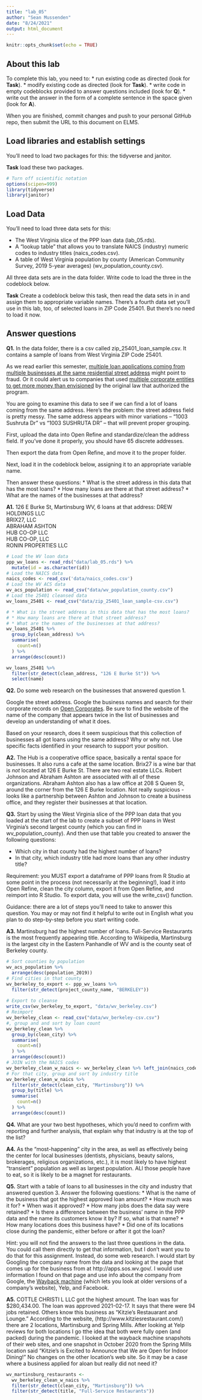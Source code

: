 ```yaml
---
title: "lab_05"
author: "Sean Mussenden"
date: "8/24/2021"
output: html_document
---
```


```r
knitr::opts_chunk$set(echo = TRUE)
```

## About this lab

To complete this lab, you need to:
* run existing code as directed (look for **Task**).
* modify existing code as directed (look for **Task**).
* write code in empty codeblocks provided to answer questions included (look for **Q**).
* write out the answer in the form of a complete sentence in the space given (look for **A**).

When you are finished, commit changes and push to your personal GitHub repo, then submit the URL to this document on ELMS.

## Load libraries and establish settings

You'll need to load two packages for this: the tidyverse and janitor.

**Task** load these two packages.

```r
# Turn off scientific notation
options(scipen=999)
library(tidyverse)
library(janitor)

```

## Load Data

You'll need to load three data sets for this:

* The West Virginia slice of the PPP loan data (lab_05.rds).
* A "lookup table" that allows you to translate NAICS (industry) numeric codes to industry titles (naics_codes.csv).
* A table of West Virginia population by county (American Community Survey, 2019 5-year averages) (wv_population_county.csv).

All three data sets are in the data folder.  Write code to load the three in the codeblock below.

**Task** Create a codeblock below this task, then read the data sets in in and assign them to appropriate variable names. There's a fourth data set you'll use in this lab, too, of selected loans in ZIP Code 25401. But there's no need to load it now.

## Answer questions

**Q1.** In the data folder, there is a csv called zip_25401_loan_sample.csv.  It contains a sample of loans from West Virginia ZIP Code 25401. 

As we read earlier this semester, [multiple loan applications coming from multiple businesses at the same residential street address](https://www.nytimes.com/2021/08/17/business/ppp-fraud-covid.html) might point to fraud. Or it could alert us to companies that used [multiple corporate entities to get more money than envisioned](https://www.propublica.org/article/different-names-same-address-how-big-businesses-got-government-loans-meant-for-small-businesses) by the original law that authorized the program.   

You are going to examine this data to see if we can find a lot of loans coming from the same address.  Here's the problem: the street address field is pretty messy.  The same address appears with minor variations --  "1003 Sushruta Dr" vs "1003 SUSHRUTA DR" -- that will prevent proper grouping. 

First, upload the data into Open Refine and standardize/clean the address field. If you've done it properly, you should have 65 discrete addresses. 

Then export the data from Open Refine, and move it to the proper folder. 

Next, load it in the codeblock below, assigning it to an appropriate variable name. 

Then answer these questions:
* What is the street address in this data that has the most loans?
* How many loans are there at that street address?
* What are the names of the businesses at that address?

**A1.**
126 E Burke St, Martinsburg WV, 6 loans at that address:
DREW HOLDINGS LLC				
BRIX27, LLC				
ABRAHAM ASHTON				
HUB CO-OP LLC				
HUB CO-OP, LLC				
RONIN PROPERTIES LLC
```r
# Load the WV loan data
ppp_wv_loans <- read_rds("data/lab_05.rds") %>%
  mutate(id = as.character(id))
# Load the NAICS data
naics_codes <- read_csv('data/naics_codes.csv')
# Load the WV ACS data
wv_acs_population <- read_csv("data/wv_population_county.csv")
# Load the 25401 cleansed data
wv_loans_25401 <- read_csv("data/zip_25401_loan_sample-csv.csv")

# * What is the street address in this data that has the most loans?
# * How many loans are there at that street address?
# * What are the names of the businesses at that address?
wv_loans_25401 %>%
  group_by(clean_address) %>%
  summarise(
    count=n()
  ) %>%
  arrange(desc(count))

wv_loans_25401 %>%
  filter(str_detect(clean_address, "126 E Burke St")) %>%
  select(name)

```

**Q2.** Do some web research on the businesses that answered question 1.  

Google the street address.  Google the business names and search for their corporate records on [Open Corporates](https://opencorporates.com/). Be sure to find the website of the name of the company that appears twice in the list of businesses and develop an understanding of what it does. 

Based on your research, does it seem suspicious that this collection of businesses all got loans using the same address? Why or why not. Use specific facts identified in your research to support your position. 

**A2.**
The Hub is a cooperative office space, basically a rental space for businesses. It also runs a cafe at the same location. Brix27 is a wine bar that is *not* located at 126 E Burke St. There are two real estate LLCs. Robert Johnson and Abraham Ashton are associated with all of these organizations. Abraham Ashton also has a law office at 208 S Queen St, around the corner from the 126 E Burke location. Not really suspicious - looks like a partnership between Ashton and Johnson to create a business office, and they register their businesses at that location.

**Q3.** Start by using the West Virginia slice of the PPP loan data that you loaded at the start of the lab to create a subset of PPP loans in West Virginia's second largest county (which you can find in wv_population_county). And then use that table you created to answer the following questions:

* Which city in that county had the highest number of loans? 
* In that city, which industry title had more loans than any other industry title? 

Requirement: you MUST export a dataframe of PPP loans from R Studio at some point in the process (not necessarily at the beginning!), load it into Open Refine, clean the city column, export it from Open Refine, and reimport into R Studio. To export data, you will use the write_csv() function.

Guidance: there are a lot of steps you'll need to take to answer this question. You may or may not find it helpful to write out in English what you plan to do step-by-step before you start writing code.   

**A3.**
Martinsburg had the highest number of loans.
Full-Service Restaurants is the most frequently appearing title. According to Wikipedia, Martinsburg is the largest city in the Eastern Panhandle of WV and is the county seat of Berkeley county. 
```r
# Sort counties by population
wv_acs_population %>%
  arrange(desc(population_2019))
# Find cities in that county
wv_berkeley_to_export <- ppp_wv_loans %>%
  filter(str_detect(project_county_name, "BERKELEY"))
  
# Export to cleanse
write_csv(wv_berkeley_to_export, "data/wv_berkeley.csv")
# Reimport
wv_berkeley_clean <- read_csv("data/wv_berkeley-csv.csv")
#, group and and sort by loan count
wv_berkeley_clean %>%
  group_by(clean_city) %>%
  summarise(
    count=n()
  ) %>%
  arrange(desc(count))
# JOIN with the NAICS codes
wv_berkeley_clean_w_naics <- wv_berkeley_clean %>% left_join(naics_codes)
# For that city, group and sort by industry title
wv_berkeley_clean_w_naics %>%
  filter(str_detect(clean_city, "Martinsburg")) %>%
  group_by(title) %>%
  summarise(
    count=n()
  ) %>%
  arrange(desc(count))
```

**Q4.** What are your two best hypotheses, which you'd need to confirm with reporting and further analysis, that explain why that industry is at the top of the list?

**A4.** 
As the "most-happening" city in the area, as well as effectively being the center for local businesses (dentists, physicians, beauty salons, brokerages, religious organizations, etc.), it is most likely to have highest "transient" population as well as largest population. ALl those people have to eat, so it is likely to be a magnet for restaurants.

**Q5.** Start with a table of loans to all businesses in the city and industry that answered question 3. Answer the following questions:
* What is the name of the business that got the highest approved loan amount? 
* How much was it for?
* When was it approved?
* How many jobs does the data say were retained?
* Is there a difference between the business' name in the PPP data and the name its customers know it by? If so, what is that name?
* How many locations does this business have? 
* Did one of its locations close during the pandemic, either before or after it got the loan?

Hint: you will not find the answers to the last three questions in the data.  You could call them directly to get that information, but I don't want you to do that for this assignment.  Instead, do some web research. I would start by Googling the company name from the data and looking at the page that comes up for the business from at http://apps.sos.wv.gov/. I would use information I found on that page and use info about the company from Google, the [Wayback machine](https://archive.org/web/) (which lets you look at older versions of a company's website), Yelp, and Facebook. 

**A5.**
COTTLE CHRISTI L LLC got the highest amount.
The loan was for $280,434.00.
The loan was approved 2021-02-17.
It says that there were 94 jobs retained.
Others know this business as "Kitzie's Restauarant and Lounge."
According to the website, (http://www.kitziesrestaurant.com/) there are 2 locations, Martinsburg and Spring Mills. 
After looking at Yelp reviews for both locations I go tthe idea that both were fully open (and packed) during the pandemic. I looked at the wayback machine snapshots of their web sites, and one snapshot in October 2020 from the Spring Mills location said "Kitzie's is Excited to Announce that We are Open for Indoor Dining!" No changes on the other location's web site. So it may be a case where a business applied for  aloan but really did not need it?
``` r
wv_martinsburg_restaurants <-
  wv_berkeley_clean_w_naics %>%
  filter(str_detect(clean_city, "Martinsburg")) %>%
  filter(str_detect(title, "Full-Service Restaurants"))
  
```